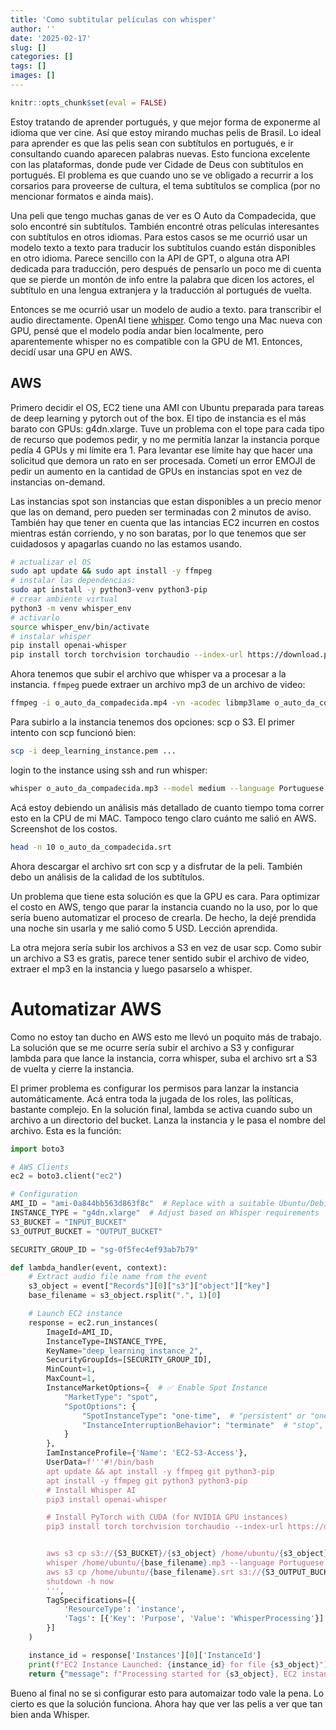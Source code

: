 ```yaml
---
title: 'Como subtitular películas con whisper'
author: ''
date: '2025-02-17'
slug: []
categories: []
tags: []
images: []
---
```



```r
knitr::opts_chunk$set(eval = FALSE)

```

Estoy tratando de aprender portugués, y que mejor forma de exponerme al idioma que ver cine. Así que estoy mirando muchas pelis de Brasil. Lo ideal para aprender es que las pelis sean con subtítulos en portugués, e ir consultando cuando aparecen palabras nuevas. Esto funciona excelente con las plataformas, donde pude ver Cidade de Deus con subtítulos en portugués. El problema es que cuando uno se ve obligado a recurrir a los corsarios para proveerse de cultura, el tema subtítulos se complica (por no mencionar formatos e ainda mais). 

Una peli que tengo muchas ganas de ver es O Auto da Compadecida, que solo encontré sin subtítulos. También encontré otras películas interesantes con subtítulos en otros idiomas. Para estos casos se me ocurrió usar un modelo texto a texto para traducir los subtítulos cuando están disponibles en otro idioma. Parece sencillo con la API de GPT, o alguna otra API dedicada para traducción, pero después de pensarlo un poco me di cuenta que se pierde un montón de info entre la palabra que dicen los actores, el subtítulo en una lengua extranjera y la traducción al portugués de vuelta. 

Entonces se me ocurrió usar un modelo de audio a texto. para transcribir el audio directamente. OpenAI tiene [whisper](https://cdn.openai.com/papers/whisper.pdf). Como tengo una Mac nueva con GPU, pensé que el modelo podía andar bien localmente, pero aparentemente whisper no es compatible con la GPU de M1. Entonces, decidí usar una GPU en AWS.

## AWS

Primero decidir el OS, EC2 tiene una AMI con Ubuntu preparada para tareas de deep learning y pytorch out of the box. El tipo de instancia es el más barato con GPUs: g4dn.xlarge. Tuve un problema con el tope para cada tipo de recurso que podemos pedir, y no me permitía lanzar la instancia porque pedía 4 GPUs y mi límite era 1. Para levantar ese límite hay que hacer una solicitud que demora un rato en ser procesada. Cometí un error EMOJI de pedir un aumento en la cantidad de GPUs en instancias spot en vez de instancias on-demand.

Las instancias spot son instancias que estan disponibles a un precio menor que las on demand, pero pueden ser terminadas con 2 minutos de aviso. También hay que tener en cuenta que las intancias EC2 incurren en costos mientras están corriendo, y no son baratas, por lo que tenemos que ser cuidadosos y apagarlas cuando no las estamos usando.


```bash
# actualizar el OS 
sudo apt update && sudo apt install -y ffmpeg
# instalar las dependencias:
sudo apt install -y python3-venv python3-pip
# crear ambiente virtual 
python3 -m venv whisper_env
# activarlo
source whisper_env/bin/activate
# instalar whisper 
pip install openai-whisper
pip install torch torchvision torchaudio --index-url https://download.pytorch.org/whl/cu118
```

Ahora tenemos que subir el archivo que whisper va a procesar a la instancia. `ffmpeg` puede extraer un archivo mp3 de un archivo de video:

```bash
ffmpeg -i o_auto_da_compadecida.mp4 -vn -acodec libmp3lame o_auto_da_compadecida.mp3
```

Para subirlo a la instancia tenemos dos opciones: scp o S3. El primer intento con scp funcionó bien:

```bash
scp -i deep_learning_instance.pem ...
```


login to the instance using ssh and run whisper:

```bash
whisper o_auto_da_compadecida.mp3 --model medium --language Portuguese --task transcribe --output_format srt

```

Acá estoy debiendo un análisis más detallado de cuanto tiempo toma correr esto en la CPU de mi MAC. Tampoco tengo claro cuánto me salió en AWS. Screenshot de los costos.

```bash
head -n 10 o_auto_da_compadecida.srt
```

Ahora descargar el archivo srt con scp y a disfrutar de la peli. También debo un análisis de la calidad de los subtítulos.


Un problema que tiene esta solución es que la GPU es cara. Para optimizar el 
costo en AWS, tengo que parar la instancia cuando no la uso, por lo que sería
bueno automatizar el proceso de crearla. De hecho, la dejé prendida una noche sin
usarla y me salió como 5 USD. Lección aprendida.

La otra mejora sería subir los archivos a S3 en vez de usar scp. Como
subir un archivo a S3 es gratis, parece tener sentido subir el archivo de video,
extraer el mp3 en la instancia y luego pasarselo a whisper.

# Automatizar AWS


Como no estoy tan ducho en AWS esto me llevó un poquito más de trabajo. La 
solución que se me ocurre sería subir el archivo a S3 y configurar lambda para que
lance la instancia, corra whisper, suba el archivo srt a S3 de vuelta y
cierre la instancia.

El primer problema es configurar los permisos para lanzar la instancia automáticamente. 
Acá entra toda la jugada de los roles, las políticas, bastante complejo. En la solución final,
lambda se activa cuando subo un archivo a un directorio del bucket. Lanza la instancia 
y le pasa el nombre del archivo. Esta es la función: 


```python
import boto3

# AWS Clients
ec2 = boto3.client("ec2")

# Configuration
AMI_ID = "ami-0a844bb563d863f8c"  # Replace with a suitable Ubuntu/Debian AMI
INSTANCE_TYPE = "g4dn.xlarge"  # Adjust based on Whisper requirements
S3_BUCKET = "INPUT_BUCKET"
S3_OUTPUT_BUCKET = "OUTPUT_BUCKET"

SECURITY_GROUP_ID = "sg-0f5fec4ef93ab7b79"

def lambda_handler(event, context):
    # Extract audio file name from the event
    s3_object = event["Records"][0]["s3"]["object"]["key"]
    base_filename = s3_object.rsplit(".", 1)[0]

    # Launch EC2 instance
    response = ec2.run_instances(
        ImageId=AMI_ID,
        InstanceType=INSTANCE_TYPE,
        KeyName="deep_learning_instance_2",
        SecurityGroupIds=[SECURITY_GROUP_ID], 
        MinCount=1,
        MaxCount=1,
        InstanceMarketOptions={  # ✅ Enable Spot Instance
            "MarketType": "spot",
            "SpotOptions": {
                "SpotInstanceType": "one-time",  # "persistent" or "one-time"
                "InstanceInterruptionBehavior": "terminate"  # "stop", "hibernate", or "terminate"
            }
        },
        IamInstanceProfile={'Name': 'EC2-S3-Access'},
        UserData=f'''#!/bin/bash
        apt update && apt install -y ffmpeg git python3-pip
        apt install -y ffmpeg git python3 python3-pip
        # Install Whisper AI
        pip3 install openai-whisper

        # Install PyTorch with CUDA (for NVIDIA GPU instances)
        pip3 install torch torchvision torchaudio --index-url https://download.pytorch.org/whl/cu118


        aws s3 cp s3://{S3_BUCKET}/{s3_object} /home/ubuntu/{s3_object}
        whisper /home/ubuntu/{base_filename}.mp3 --language Portuguese --model medium --task transcribe --output_format srt --device cuda
        aws s3 cp /home/ubuntu/{base_filename}.srt s3://{S3_OUTPUT_BUCKET}/{base_filename}.srt
        shutdown -h now
        ''',
        TagSpecifications=[{
            'ResourceType': 'instance',
            'Tags': [{'Key': 'Purpose', 'Value': 'WhisperProcessing'}]
        }]
    )

    instance_id = response['Instances'][0]['InstanceId']
    print(f"EC2 Instance Launched: {instance_id} for file {s3_object}")
    return {"message": f"Processing started for {s3_object}, EC2 instance {instance_id} launched."}

```

Bueno al final no se si configurar esto para automaizar todo vale la pena. Lo cierto es que la solución funciona. Ahora hay que ver las pelis a ver que tan bien anda Whisper.
